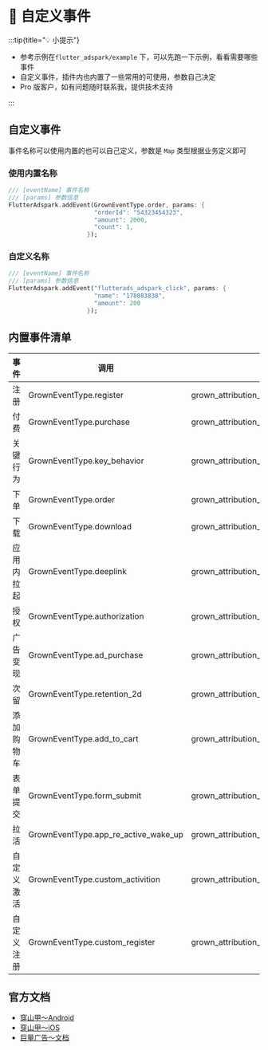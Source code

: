 
# 📌 自定义事件


:::tip{title="💡 小提示"}

 - 参考示例在`flutter_adspark/example` 下，可以先跑一下示例，看看需要哪些事件
 - 自定义事件，插件内也内置了一些常用的可使用，参数自己决定
 - Pro 版客户，如有问题随时联系我，提供技术支持

:::

## 自定义事件

事件名称可以使用内置的也可以自己定义，参数是 `Map` 类型根据业务定义即可

### 使用内置名称

``` dart
/// [eventName] 事件名称
/// [params] 参数信息
FlutterAdspark.addEvent(GrownEventType.order, params: {
                        "orderId": "54323454323",
                        "amount": 2000,
                        "count": 1,
                      });
```

### 自定义名称

``` dart
/// [eventName] 事件名称
/// [params] 参数信息
FlutterAdspark.addEvent("flutterads_adspark_click", params: {
                        "name": "178083838",
                        "amount": 200
                      });
```

## 内置事件清单

| 事件        | 调用                                  | 事件名称                             |
|-------------|---------------------------------------|--------------------------------------|
| 注册        | GrownEventType.register               | grown_attribution_event_register     |
| 付费        | GrownEventType.purchase               | grown_attribution_event_purchase     |
| 关键行为    | GrownEventType.key_behavior           | grown_attribution_event_key_behavior |
| 下单        | GrownEventType.order                  | grown_attribution_event_order        |
| 下载        | GrownEventType.download               | grown_attribution_event_download     |
| 应用内拉起  | GrownEventType.deeplink               | grown_attribution_event_deelink      |
| 授权        | GrownEventType.authorization          | grown_attribution_event_authorization|
| 广告变现    | GrownEventType.ad_purchase            | grown_attribution_event_ad_purchase  |
| 次留        | GrownEventType.retention_2d           | grown_attribution_event_retention_2d |
| 添加购物车  | GrownEventType.add_to_cart            | grown_attribution_event_add_to_cart  |
| 表单提交    | GrownEventType.form_submit            | grown_attribution_event_form_submit  |
| 拉活        | GrownEventType.app_re_active_wake_up  | grown_attribution_event_app_re_active_wake_up |
| 自定义激活  | GrownEventType.custom_activition      | grown_attribution_event_custom_activition |
| 自定义注册  | GrownEventType.custom_register        | grown_attribution_event_custom_register |


## 官方文档

- [穿山甲～Android](https://bytedance.larkoffice.com/wiki/Yh8qwfiiIivBaKkYFYAcZedTnJf)
- [穿山甲～iOS](https://bytedance.larkoffice.com/wiki/YcpCwVKdFi0VUxk4EAjc6TuJnre)
- [巨量广告～文档](https://event-manager.oceanengine.com/docs/8650/195169)





